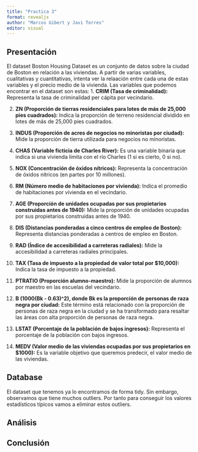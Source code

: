 ```yaml
---
title: "Practica 3"
format: revealjs
author: "Marcos Gibert y Javi Torres"
editor: visual
---
```


## Presentación
El dataset Boston Housing Dataset es un conjunto de datos sobre la ciudad de Boston en relación a las viviendas. A partir de varias variables, cualitativas y cuantitativas, intenta ver la relaación entre cada una de estas variables y el precio medio de la vivienda. Las variables que podemos encontrar en el dataset son estas:
1. **CRIM (Tasa de criminalidad):** Representa la tasa de criminalidad per cápita por vecindario.

2. **ZN (Proporción de tierras residenciales para lotes de más de 25,000 pies cuadrados):** Indica la proporción de terreno residencial dividido en lotes de más de 25,000 pies cuadrados.

3. **INDUS (Proporción de acres de negocios no minoristas por ciudad):** Mide la proporción de tierra utilizada para negocios no minoristas.

4. **CHAS (Variable ficticia de Charles River):** Es una variable binaria que indica si una vivienda limita con el río Charles (1 si es cierto, 0 si no).

5. **NOX (Concentración de óxidos nítricos):** Representa la concentración de óxidos nítricos (en partes por 10 millones).

6. **RM (Número medio de habitaciones por vivienda):** Indica el promedio de habitaciones por vivienda en el vecindario.

7. **AGE (Proporción de unidades ocupadas por sus propietarios construidas antes de 1940):** Mide la proporción de unidades ocupadas por sus propietarios construidas antes de 1940.

8. **DIS (Distancias ponderadas a cinco centros de empleo de Boston):** Representa distancias ponderadas a centros de empleo en Boston.

9. **RAD (Índice de accesibilidad a carreteras radiales):** Mide la accesibilidad a carreteras radiales principales.

10. **TAX (Tasa de impuesto a la propiedad de valor total por $10,000):** Indica la tasa de impuesto a la propiedad.

11. **PTRATIO (Proporción alumno-maestro):** Mide la proporción de alumnos por maestro en las escuelas del vecindario.

12. **B (1000(Bk - 0.63)^2), donde Bk es la proporción de personas de raza negra por ciudad:** Este término está relacionado con la proporción de personas de raza negra en la ciudad y se ha transformado para resaltar las áreas con alta proporción de personas de raza negra.

13. **LSTAT (Porcentaje de la población de bajos ingresos):** Representa el porcentaje de la población con bajos ingresos.

14. **MEDV (Valor medio de las viviendas ocupadas por sus propietarios en $1000):** Es la variable objetivo que queremos predecir, el valor medio de las viviendas.


## Database
El dataset que tenemos ya lo encontramos de forma tidy. Sin embargo, observamos que tiene muchos outliers. Por tanto para conseguir los valores estadísticos típicos vamos a eliminar estos outliers.


## Análisis

## Conclusión
